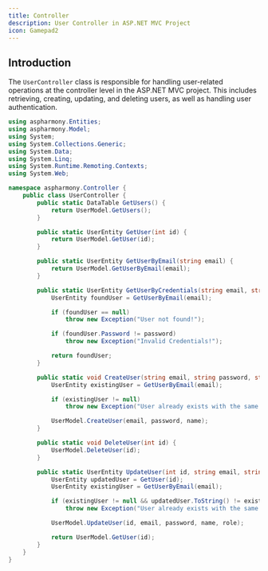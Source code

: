 ---
title: Controller
description: User Controller in ASP.NET MVC Project
icon: Gamepad2
---


<Files>
  <Folder name="Controller" defaultOpen>
    <File name="UserController.cs" />
  </Folder>
</Files>

## Introduction

The `UserController` class is responsible for handling user-related operations at the controller level in the ASP.NET MVC project. This includes retrieving, creating, updating, and deleting users, as well as handling user authentication.

```csharp title="UserController.cs"
using aspharmony.Entities;
using aspharmony.Model;
using System;
using System.Collections.Generic;
using System.Data;
using System.Linq;
using System.Runtime.Remoting.Contexts;
using System.Web;

namespace aspharmony.Controller {
    public class UserController {
        public static DataTable GetUsers() {
            return UserModel.GetUsers();
        }

        public static UserEntity GetUser(int id) {
            return UserModel.GetUser(id);
        }

        public static UserEntity GetUserByEmail(string email) {
            return UserModel.GetUserByEmail(email);
        }

        public static UserEntity GetUserByCredentials(string email, string password) {
            UserEntity foundUser = GetUserByEmail(email);

            if (foundUser == null)
                throw new Exception("User not found!");

            if (foundUser.Password != password)
                throw new Exception("Invalid Credentials!");

            return foundUser;
        }

        public static void CreateUser(string email, string password, string name) {
            UserEntity existingUser = GetUserByEmail(email);

            if (existingUser != null)
                throw new Exception("User already exists with the same email!");

            UserModel.CreateUser(email, password, name);
        }

        public static void DeleteUser(int id) {
            UserModel.DeleteUser(id);
        }

        public static UserEntity UpdateUser(int id, string email, string password, string name, int role) {
            UserEntity updatedUser = GetUser(id);
            UserEntity existingUser = GetUserByEmail(email);

            if (existingUser != null && updatedUser.ToString() != existingUser.ToString())
                throw new Exception("User already exists with the same email!");

            UserModel.UpdateUser(id, email, password, name, role);

            return UserModel.GetUser(id);
        }
    }
}
